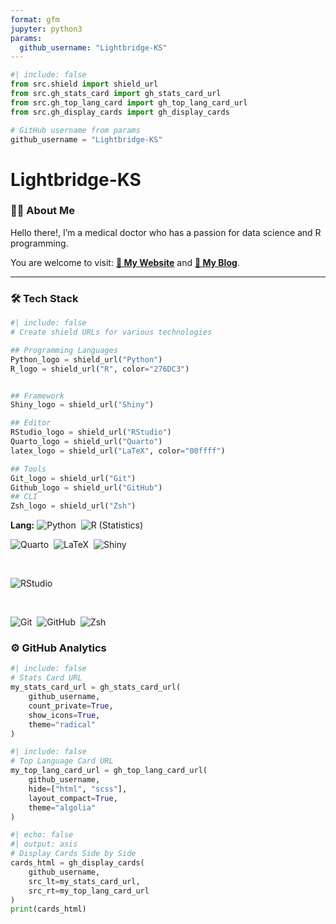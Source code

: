 ```yaml
---
format: gfm
jupyter: python3
params:
  github_username: "Lightbridge-KS"
---
```


```python
#| include: false
from src.shield import shield_url
from src.gh_stats_card import gh_stats_card_url
from src.gh_top_lang_card import gh_top_lang_card_url
from src.gh_display_cards import gh_display_cards

# GitHub username from params
github_username = "Lightbridge-KS"
```

# Lightbridge-KS

### 👨🏻 About Me

Hello there!, I'm a medical doctor who has a passion for data
science and R programming.

You are welcome to visit: [**🌱 My Website**](https://lightbridge.netlify.app) and [**🍑 My Blog**](https://lightbridge-blog.netlify.app).

------------------------------------------------------------------------

### 🛠 Tech Stack

```python
#| include: false
# Create shield URLs for various technologies

## Programming Languages
Python_logo = shield_url("Python")
R_logo = shield_url("R", color="276DC3")


## Framework
Shiny_logo = shield_url("Shiny")

## Editor
RStudio_logo = shield_url("RStudio")
Quarto_logo = shield_url("Quarto")
latex_logo = shield_url("LaTeX", color="00ffff")

## Tools
Git_logo = shield_url("Git")
Github_logo = shield_url("GitHub")
## CLI
Zsh_logo = shield_url("Zsh")
```

**Lang:** ![Python](`{python} Python_logo`)&nbsp;
![R (Statistics)](`{python} R_logo`)

![Quarto](`{python} Quarto_logo`)&nbsp;
![LaTeX](`{python} latex_logo`)&nbsp;
![Shiny](`{python} Shiny_logo`)

\

![RStudio](`{python} RStudio_logo`)&nbsp;

\

![Git](`{python} Git_logo`)&nbsp;
![GitHub](`{python} Github_logo`)&nbsp;
![Zsh](`{python} Zsh_logo`)&nbsp;

### ⚙️ GitHub Analytics

<!-- Github Stats by "https://github.com/anuraghazra/github-readme-stats" -->

```python
#| include: false
# Stats Card URL
my_stats_card_url = gh_stats_card_url(
    github_username,
    count_private=True,
    show_icons=True,
    theme="radical"
)
```

```python
#| include: false
# Top Language Card URL
my_top_lang_card_url = gh_top_lang_card_url(
    github_username,
    hide=["html", "scss"],
    layout_compact=True,
    theme="algolia"
)
```

```python
#| echo: false
#| output: asis
# Display Cards Side by Side
cards_html = gh_display_cards(
    github_username,
    src_lt=my_stats_card_url,
    src_rt=my_top_lang_card_url
)
print(cards_html)
```



<!-- Reference -->

<!-- Inspired from: https://github.com/durgeshsamariya/awesome-github-profile-readme-templates/blob/master/AVS1508.md?plain=1 -->

